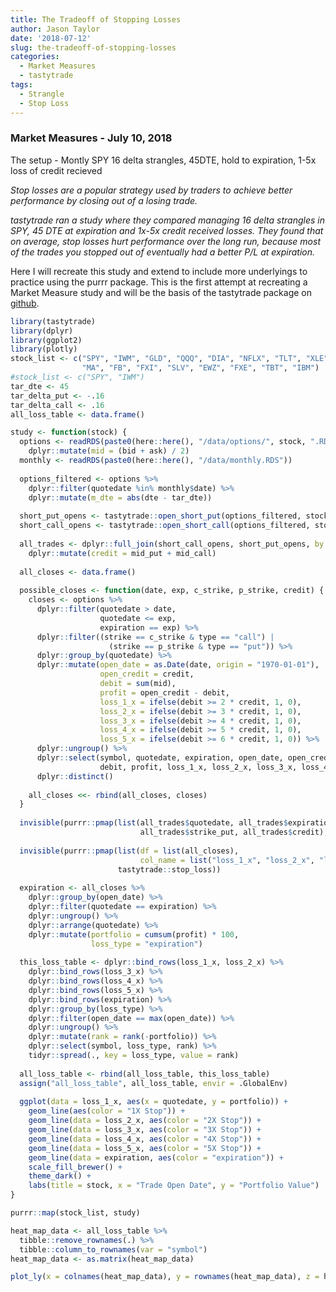 ```yaml
---
title: The Tradeoff of Stopping Losses
author: Jason Taylor
date: '2018-07-12'
slug: the-tradeoff-of-stopping-losses
categories:
  - Market Measures
  - tastytrade
tags:
  - Strangle
  - Stop Loss
---
```


### Market Measures - July 10, 2018

The setup - Montly SPY 16 delta strangles, 45DTE, hold to expiration, 1-5x loss of credit recieved

*Stop losses are a popular strategy used by traders to achieve better performance by closing out of a losing trade.*

*tastytrade ran a study where they compared managing 16 delta strangles in SPY, 45 DTE at expiration and 1x-5x credit received losses. They found that on average, stop losses hurt performance over the long run, because most of the trades you stopped out of eventually had a better P/L at expiration.*

Here I will recreate this study and extend to include more underlyings to practice using the purrr package. This is the 
first attempt at recreating a Market Measure study and will be the basis of the tastytrade package on  [github](https://github.com/themechanicalbear/tastytrade).

```r
library(tastytrade)
library(dplyr)
library(ggplot2)
library(plotly)
stock_list <- c("SPY", "IWM", "GLD", "QQQ", "DIA", "NFLX", "TLT", "XLE", "EEM",
                "MA", "FB", "FXI", "SLV", "EWZ", "FXE", "TBT", "IBM")
#stock_list <- c("SPY", "IWM")
tar_dte <- 45
tar_delta_put <- -.16
tar_delta_call <- .16
all_loss_table <- data.frame()
```

```r
study <- function(stock) {
  options <- readRDS(paste0(here::here(), "/data/options/", stock, ".RDS")) %>%
    dplyr::mutate(mid = (bid + ask) / 2)
  monthly <- readRDS(paste0(here::here(), "/data/monthly.RDS"))
  
  options_filtered <- options %>%
    dplyr::filter(quotedate %in% monthly$date) %>%
    dplyr::mutate(m_dte = abs(dte - tar_dte))
  
  short_put_opens <- tastytrade::open_short_put(options_filtered, stock, tar_delta_put)
  short_call_opens <- tastytrade::open_short_call(options_filtered, stock, tar_delta_call)
  
  all_trades <- dplyr::full_join(short_call_opens, short_put_opens, by = c("quotedate", "expiration", "dte")) %>%
    dplyr::mutate(credit = mid_put + mid_call)
  
  all_closes <- data.frame()
  
  possible_closes <- function(date, exp, c_strike, p_strike, credit) {
    closes <- options %>%
      dplyr::filter(quotedate > date,
                    quotedate <= exp,
                    expiration == exp) %>%
      dplyr::filter((strike == c_strike & type == "call") |
                      (strike == p_strike & type == "put")) %>%
      dplyr::group_by(quotedate) %>%
      dplyr::mutate(open_date = as.Date(date, origin = "1970-01-01"),
                    open_credit = credit,
                    debit = sum(mid),
                    profit = open_credit - debit,
                    loss_1_x = ifelse(debit >= 2 * credit, 1, 0),
                    loss_2_x = ifelse(debit >= 3 * credit, 1, 0),
                    loss_3_x = ifelse(debit >= 4 * credit, 1, 0),
                    loss_4_x = ifelse(debit >= 5 * credit, 1, 0),
                    loss_5_x = ifelse(debit >= 6 * credit, 1, 0)) %>%
      dplyr::ungroup() %>%
      dplyr::select(symbol, quotedate, expiration, open_date, open_credit,
                    debit, profit, loss_1_x, loss_2_x, loss_3_x, loss_4_x, loss_5_x) %>%
      dplyr::distinct()
    
    all_closes <<- rbind(all_closes, closes)
  }
  
  invisible(purrr::pmap(list(all_trades$quotedate, all_trades$expiration, all_trades$strike_call,
                             all_trades$strike_put, all_trades$credit), possible_closes))
  
  invisible(purrr::pmap(list(df = list(all_closes), 
                             col_name = list("loss_1_x", "loss_2_x", "loss_3_x", "loss_4_x", "loss_5_x")),
                        tastytrade::stop_loss))
  
  expiration <- all_closes %>%
    dplyr::group_by(open_date) %>%
    dplyr::filter(quotedate == expiration) %>%
    dplyr::ungroup() %>%
    dplyr::arrange(quotedate) %>%
    dplyr::mutate(portfolio = cumsum(profit) * 100,
                  loss_type = "expiration")
  
  this_loss_table <- dplyr::bind_rows(loss_1_x, loss_2_x) %>%
    dplyr::bind_rows(loss_3_x) %>%
    dplyr::bind_rows(loss_4_x) %>%
    dplyr::bind_rows(loss_5_x) %>%
    dplyr::bind_rows(expiration) %>%
    dplyr::group_by(loss_type) %>%
    dplyr::filter(open_date == max(open_date)) %>%
    dplyr::ungroup() %>%
    dplyr::mutate(rank = rank(-portfolio)) %>%
    dplyr::select(symbol, loss_type, rank) %>%
    tidyr::spread(., key = loss_type, value = rank)
  
  all_loss_table <- rbind(all_loss_table, this_loss_table) 
  assign("all_loss_table", all_loss_table, envir = .GlobalEnv)
  
  ggplot(data = loss_1_x, aes(x = quotedate, y = portfolio)) +
    geom_line(aes(color = "1X Stop")) +
    geom_line(data = loss_2_x, aes(color = "2X Stop")) +
    geom_line(data = loss_3_x, aes(color = "3X Stop")) +
    geom_line(data = loss_4_x, aes(color = "4X Stop")) +
    geom_line(data = loss_5_x, aes(color = "5X Stop")) +
    geom_line(data = expiration, aes(color = "expiration")) +
    scale_fill_brewer() +
    theme_dark() + 
    labs(title = stock, x = "Trade Open Date", y = "Portfolio Value")
}
```

```r
purrr::map(stock_list, study)
```

```r
heat_map_data <- all_loss_table %>%
  tibble::remove_rownames(.) %>%
  tibble::column_to_rownames(var = "symbol")
heat_map_data <- as.matrix(heat_map_data)

plot_ly(x = colnames(heat_map_data), y = rownames(heat_map_data), z = heat_map_data, type = "heatmap", colors = colorRamp(c("red", "yellow")))
 
```

